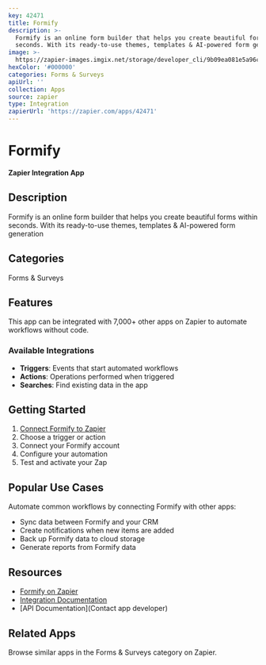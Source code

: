 ```yaml
---
key: 42471
title: Formify
description: >-
  Formify is an online form builder that helps you create beautiful forms within
  seconds. With its ready-to-use themes, templates & AI-powered form generation
image: >-
  https://zapier-images.imgix.net/storage/developer_cli/9b09ea081e5a96c03ef45bc138c046a8.png?auto=format%2Ccompress&ixlib=python-3.0.0&q=50
hexColor: '#000000'
categories: Forms & Surveys
apiUrl: ''
collection: Apps
source: zapier
type: Integration
zapierUrl: 'https://zapier.com/apps/42471'
---
```

# Formify

**Zapier Integration App**

## Description

Formify is an online form builder that helps you create beautiful forms within seconds. With its ready-to-use themes, templates & AI-powered form generation

## Categories

Forms & Surveys

## Features

This app can be integrated with 7,000+ other apps on Zapier to automate workflows without code.

### Available Integrations

- **Triggers**: Events that start automated workflows
- **Actions**: Operations performed when triggered
- **Searches**: Find existing data in the app

## Getting Started

1. [Connect Formify to Zapier](https://zapier.com/apps/42471)
2. Choose a trigger or action
3. Connect your Formify account
4. Configure your automation
5. Test and activate your Zap

## Popular Use Cases

Automate common workflows by connecting Formify with other apps:

- Sync data between Formify and your CRM
- Create notifications when new items are added
- Back up Formify data to cloud storage
- Generate reports from Formify data

## Resources

- [Formify on Zapier](https://zapier.com/apps/42471)
- [Integration Documentation](https://zapier.com/apps/42471/integrations)
- [API Documentation](Contact app developer)

## Related Apps

Browse similar apps in the Forms & Surveys category on Zapier.
